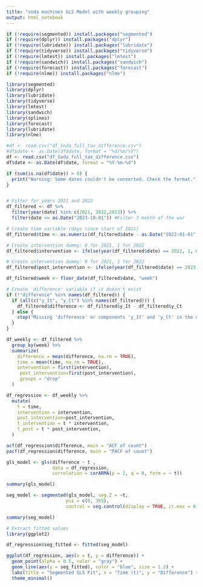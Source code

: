 ```yaml
---
title: "soda machines GLS Model with weekly grouping"
output: html_notebook
---
```

```r
if (!require(segmented)) install.packages("segmented")
if (!require(dplyr)) install.packages("dplyr")
if (!require(lubridate)) install.packages("lubridate")
if (!require(tidyverse)) install.packages("tidyverse")
if (!require(lmtest)) install.packages("lmtest")
if (!require(sandwich)) install.packages("sandwich")
if (!require(forecast)) install.packages("forecast")
if (!require(nlme)) install.packages("nlme")

library(segmented)
library(dplyr)
library(lubridate)
library(tidyverse)
library(lmtest)
library(sandwich)
library(splines)
library(forecast)
library(lubridate)
library(nlme)
```

```r
#df <- read.csv("df_Soda_full_tax_difference.csv")
#df$date <- as.Date(df$date, format = "%d/%m/%Y")
df <- read.csv("df_Soda_full_tax_difference.csv")
df$date <- as.Date(df$date, format = "%Y-%m-%d")

if (sum(is.na(df$date)) > 0) {
  print("Warning: Some dates couldn't be converted. Check the format.")
}


# Filter for years 2021 and 2022
df_filtered <- df %>%
  filter(year(date) %in% c(2021, 2022,2023)) %>%
  filter(date <= as.Date("2023-10-01")) #Filter 3 month of the war

# Create time variable (days since start of 2021)
df_filtered$time <- as.numeric(df_filtered$date - as.Date("2022-01-01"))

# Create intervention dummy: 0 for 2021, 1 for 2022
df_filtered$intervention <- ifelse(year(df_filtered$date) == 2022, 1, 0)

# Create intervention dummy: 0 for 2021, 1 for 2022
df_filtered$post_intervention <- ifelse(year(df_filtered$date) == 2023, 1, 0)

df_filtered$week <- floor_date(df_filtered$date, "week")

# Create 'difference' variable if it doesn't exist
if (!"difference" %in% names(df_filtered)) {
  if (all(c("y_It", "y_Ct") %in% names(df_filtered))) {
    df_filtered$difference <- df_filtered$y_It - df_filtered$y_Ct
  } else {
    stop("Missing 'difference' or components 'y_It' and 'y_Ct' in the data.")
  }
}

df_weekly <- df_filtered %>%
  group_by(week) %>%
  summarize(
    difference = mean(difference, na.rm = TRUE),
    time = mean(time, na.rm = TRUE),
    intervention = first(intervention),
     post_intervention=first(post_intervention),
    .groups = "drop"
  )

df_regression <- df_weekly %>%
  mutate(
    t = time,
    intervention = intervention,
    post_intervention=post_intervention,
    t_intervention = t * intervention,
    t_post = t * post_intervention,
  )
```

```r
acf(df_regression$difference, main = "ACF of count")
pacf(df_regression$difference, main = "PACF of count")

```

```r
gls_model <- gls(difference ~ t , 
                 data = df_regression,
                 correlation = corARMA(p = 2, q = 0, form = ~ t))

summary(gls_model)
```

```r
seg_model <- segmented(gls_model, seg.Z = ~t, 
                      psi = c(0, 365),
                      control = seg.control(display = TRUE, it.max = 0))

summary(seg_model)
```


```r
# Extract fitted values
library(ggplot2)

df_regression$seg_fitted <- fitted(seg_model)

ggplot(df_regression, aes(x = t, y = difference)) +
  geom_point(alpha = 0.5, color = "gray") +
  geom_line(aes(y = seg_fitted), color = "blue", size = 1.2) +
  labs(title = "Segmented GLS Fit", x = "Time (t)", y = "Difference") +
  theme_minimal()

```